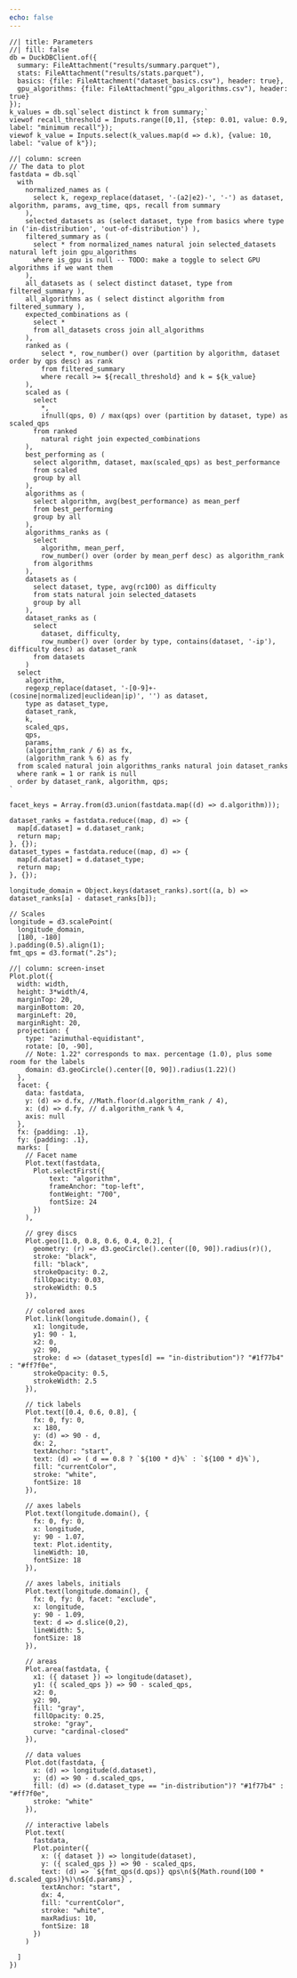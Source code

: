 ```yaml
---
echo: false
---
```


```ojs
//| title: Parameters
//| fill: false
db = DuckDBClient.of({
  summary: FileAttachment("results/summary.parquet"),
  stats: FileAttachment("results/stats.parquet"),
  basics: {file: FileAttachment("dataset_basics.csv"), header: true},
  gpu_algorithms: {file: FileAttachment("gpu_algorithms.csv"), header: true}
});
k_values = db.sql`select distinct k from summary;`
viewof recall_threshold = Inputs.range([0,1], {step: 0.01, value: 0.9, label: "minimum recall"});
viewof k_value = Inputs.select(k_values.map(d => d.k), {value: 10, label: "value of k"});
```

```ojs
//| column: screen
// The data to plot
fastdata = db.sql`
  with
    normalized_names as (
      select k, regexp_replace(dataset, '-(a2|e2)-', '-') as dataset, algorithm, params, avg_time, qps, recall from summary
    ),
    selected_datasets as (select dataset, type from basics where type in ('in-distribution', 'out-of-distribution') ),
    filtered_summary as (
      select * from normalized_names natural join selected_datasets natural left join gpu_algorithms
      where is_gpu is null -- TODO: make a toggle to select GPU algorithms if we want them
    ),
    all_datasets as ( select distinct dataset, type from filtered_summary ),
    all_algorithms as ( select distinct algorithm from filtered_summary ),
    expected_combinations as (
      select *
      from all_datasets cross join all_algorithms
    ),
    ranked as (
        select *, row_number() over (partition by algorithm, dataset order by qps desc) as rank
        from filtered_summary
        where recall >= ${recall_threshold} and k = ${k_value}
    ),
    scaled as (
      select
        *,
        ifnull(qps, 0) / max(qps) over (partition by dataset, type) as scaled_qps
      from ranked
        natural right join expected_combinations
    ),
    best_performing as (
      select algorithm, dataset, max(scaled_qps) as best_performance
      from scaled
      group by all
    ),
    algorithms as (
      select algorithm, avg(best_performance) as mean_perf
      from best_performing
      group by all
    ),
    algorithms_ranks as (
      select
        algorithm, mean_perf,
        row_number() over (order by mean_perf desc) as algorithm_rank
      from algorithms
    ),
    datasets as (
      select dataset, type, avg(rc100) as difficulty
      from stats natural join selected_datasets
      group by all
    ),
    dataset_ranks as (
      select
        dataset, difficulty,
        row_number() over (order by type, contains(dataset, '-ip'), difficulty desc) as dataset_rank
      from datasets 
    )
  select
    algorithm,
    regexp_replace(dataset, '-[0-9]+-(cosine|normalized|euclidean|ip)', '') as dataset,
    type as dataset_type,
    dataset_rank,
    k,
    scaled_qps,
    qps,
    params,
    (algorithm_rank / 6) as fx,
    (algorithm_rank % 6) as fy
  from scaled natural join algorithms_ranks natural join dataset_ranks
  where rank = 1 or rank is null
  order by dataset_rank, algorithm, qps;
`

facet_keys = Array.from(d3.union(fastdata.map((d) => d.algorithm)));

dataset_ranks = fastdata.reduce((map, d) => {
  map[d.dataset] = d.dataset_rank;
  return map;
}, {});
dataset_types = fastdata.reduce((map, d) => {
  map[d.dataset] = d.dataset_type;
  return map;
}, {});

longitude_domain = Object.keys(dataset_ranks).sort((a, b) => dataset_ranks[a] - dataset_ranks[b]);

// Scales
longitude = d3.scalePoint(
  longitude_domain,
  [180, -180]
).padding(0.5).align(1);
fmt_qps = d3.format(".2s");
```

```ojs
//| column: screen-inset
Plot.plot({
  width: width,
  height: 3*width/4,
  marginTop: 20,
  marginBottom: 20,
  marginLeft: 20,
  marginRight: 20,
  projection: {
    type: "azimuthal-equidistant",
    rotate: [0, -90],
    // Note: 1.22° corresponds to max. percentage (1.0), plus some room for the labels
    domain: d3.geoCircle().center([0, 90]).radius(1.22)()
  },
  facet: {
    data: fastdata,
    y: (d) => d.fx, //Math.floor(d.algorithm_rank / 4),
    x: (d) => d.fy, // d.algorithm_rank % 4,
    axis: null
  },
  fx: {padding: .1},
  fy: {padding: .1},
  marks: [
    // Facet name
    Plot.text(fastdata,
      Plot.selectFirst({
          text: "algorithm",
          frameAnchor: "top-left",
          fontWeight: "700",
          fontSize: 24
      })
    ),

    // grey discs
    Plot.geo([1.0, 0.8, 0.6, 0.4, 0.2], {
      geometry: (r) => d3.geoCircle().center([0, 90]).radius(r)(),
      stroke: "black",
      fill: "black",
      strokeOpacity: 0.2,
      fillOpacity: 0.03,
      strokeWidth: 0.5
    }),

    // colored axes
    Plot.link(longitude.domain(), {
      x1: longitude,
      y1: 90 - 1,
      x2: 0,
      y2: 90,
      stroke: d => (dataset_types[d] == "in-distribution")? "#1f77b4" : "#ff7f0e",
      strokeOpacity: 0.5,
      strokeWidth: 2.5
    }),

    // tick labels
    Plot.text([0.4, 0.6, 0.8], {
      fx: 0, fy: 0,
      x: 180,
      y: (d) => 90 - d,
      dx: 2,
      textAnchor: "start",
      text: (d) => ( d == 0.8 ? `${100 * d}%` : `${100 * d}%`),
      fill: "currentColor",
      stroke: "white",
      fontSize: 18
    }),

    // axes labels
    Plot.text(longitude.domain(), {
      fx: 0, fy: 0,
      x: longitude,
      y: 90 - 1.07,
      text: Plot.identity,
      lineWidth: 10,
      fontSize: 18
    }),

    // axes labels, initials
    Plot.text(longitude.domain(), {
      fx: 0, fy: 0, facet: "exclude",
      x: longitude,
      y: 90 - 1.09,
      text: d => d.slice(0,2),
      lineWidth: 5,
      fontSize: 18
    }),

    // areas
    Plot.area(fastdata, {
      x1: ({ dataset }) => longitude(dataset),
      y1: ({ scaled_qps }) => 90 - scaled_qps,
      x2: 0,
      y2: 90,
      fill: "gray",
      fillOpacity: 0.25,
      stroke: "gray",
      curve: "cardinal-closed"
    }),

    // data values
    Plot.dot(fastdata, {
      x: (d) => longitude(d.dataset),
      y: (d) => 90 - d.scaled_qps,
      fill: (d) => (d.dataset_type == "in-distribution")? "#1f77b4" : "#ff7f0e",
      stroke: "white"
    }),

    // interactive labels
    Plot.text(
      fastdata,
      Plot.pointer({
        x: ({ dataset }) => longitude(dataset),
        y: ({ scaled_qps }) => 90 - scaled_qps,
        text: (d) => `${fmt_qps(d.qps)} qps\n(${Math.round(100 * d.scaled_qps)}%)\n${d.params}`,
        textAnchor: "start",
        dx: 4,
        fill: "currentColor",
        stroke: "white",
        maxRadius: 10,
        fontSize: 18
      })
    )
    
  ]
})
```


